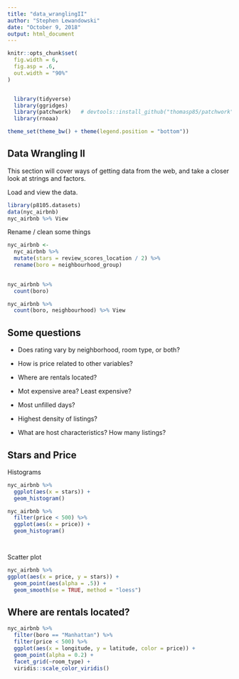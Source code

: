 ```yaml
---
title: "data_wranglingII"
author: "Stephen Lewandowski"
date: "October 9, 2018"
output: html_document
---
```


```r
knitr::opts_chunk$set(
  fig.width = 6,
  fig.asp = .6,
  out.width = "90%"
)


  library(tidyverse)
  library(ggridges)
  library(patchwork)   # devtools::install_github("thomasp85/patchwork")
  library(rnoaa)

theme_set(theme_bw() + theme(legend.position = "bottom"))
```

## Data Wrangling II

This section will cover ways of getting data from the web, and take a closer look at strings and factors.

Load and view the data.

```r

library(p8105.datasets)
data(nyc_airbnb)
nyc_airbnb %>% View
```

Rename / clean some things

```r
nyc_airbnb <-
  nyc_airbnb %>%
  mutate(stars = review_scores_location / 2) %>% 
  rename(boro = neighbourhood_group)
  

```

```r
nyc_airbnb %>% 
  count(boro)

nyc_airbnb %>% 
  count(boro, neighbourhood) %>% View

```


## Some questions
* Does rating vary by neighborhood, room type, or both?
* How is price related to other variables?
* Where are rentals located?

* Mot expensive area? Least expensive?
* Most unfilled days?
* Highest density of listings?
* What are host characteristics? How many listings?



## Stars and Price

Histograms
```r
nyc_airbnb %>% 
  ggplot(aes(x = stars)) +
  geom_histogram()

nyc_airbnb %>% 
  filter(price < 500) %>% 
  ggplot(aes(x = price)) +
  geom_histogram()




```

Scatter plot

```r
nyc_airbnb %>% 
ggplot(aes(x = price, y = stars)) + 
  geom_point(aes(alpha = .5)) +
  geom_smooth(se = TRUE, method = "loess")
```



## Where are rentals located?

```r
nyc_airbnb %>% 
  filter(boro == "Manhattan") %>% 
  filter(price < 500) %>% 
  ggplot(aes(x = longitude, y = latitude, color = price)) + 
  geom_point(alpha = 0.2) +
  facet_grid(~room_type) +
  viridis::scale_color_viridis()
```


